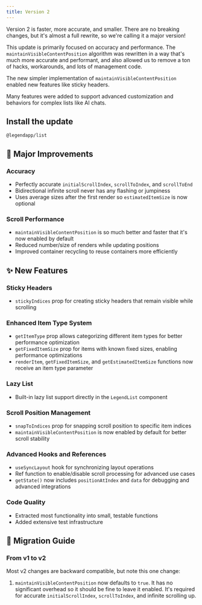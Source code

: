 ```yaml
---
title: Version 2
---
```


Version 2 is faster, more accurate, and smaller. There are no breaking changes, but it's almost a full rewrite, so we're calling it a major version!

This update is primarily focused on accuracy and performance. The `maintainVisibleContentPosition` algorithm was rewritten in a way that's much more accurate and performant, and also allowed us to remove a ton of hacks, workarounds, and lots of management code.

The new simpler implementation of `maintainVisibleContentPosition` enabled new features like sticky headers.

Many features were added to support advanced customization and behaviors for complex lists like AI chats.

## Install the update

```npm
@legendapp/list
```

## 🎉 Major Improvements

### Accuracy

- Perfectly accurate `initialScrollIndex`, `scrollToIndex`, and `scrollToEnd`
- Bidirectional infinite scroll never has any flashing or jumpiness
- Uses average sizes after the first render so `estimatedItemSize` is now optional

### Scroll Performance
- `maintainVisibleContentPosition` is so much better and faster that it's now enabled by default
- Reduced number/size of renders while updating positions
- Improved container recycling to reuse containers more efficiently

## ✨ New Features

### Sticky Headers
- `stickyIndices` prop for creating sticky headers that remain visible while scrolling

### Enhanced Item Type System
- `getItemType` prop allows categorizing different item types for better performance optimization
- `getFixedItemSize` prop for items with known fixed sizes, enabling performance optimizations
- `renderItem`, `getFixedItemSize`, and `getEstimatedItemSize` functions now receive an item type parameter

### Lazy List
- Built-in lazy list support directly in the `LegendList` component

### Scroll Position Management
- `snapToIndices` prop for snapping scroll position to specific item indices
- `maintainVisibleContentPosition` is now enabled by default for better scroll stability

### Advanced Hooks and References
- `useSyncLayout` hook for synchronizing layout operations
- Ref function to enable/disable scroll processing for advanced use cases
- `getState()` now includes `positionAtIndex` and `data` for debugging and advanced integrations

### Code Quality
- Extracted most functionality into small, testable functions
- Added extensive test infrastructure

## 🔄 Migration Guide

### From v1 to v2

Most v2 changes are backward compatible, but note this one change:

1. `maintainVisibleContentPosition` now defaults to `true`. It has no significant overhead so it should be fine to leave it enabled. It's required for accurate `initialScrollIndex`, `scrollToIndex`, and infinite scrolling up.
